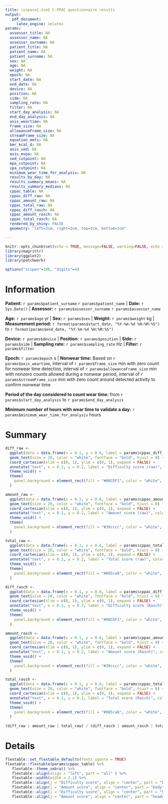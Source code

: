 ```yaml
---
title: \vspace{-2cm} C-PPAC questionnaire results
output: 
   pdf_document:
     latex_engine: xelatex
params:
  assessor_title: NA
  assessor_name: NA
  assessor_surname: NA
  patient_title: NA
  patient_name: NA
  patient_surname: NA
  sex: NA
  age: NA
  weight: NA
  epoch: NA
  start_date: NA
  end_date: NA
  device: NA
  position: NA
  side: NA
  sampling_rate: NA
  filter: NA
  start_day_analysis: NA
  end_day_analysis: NA
  axis_weartime: NA
  frame_size: NA
  allowanceFrame_size: NA
  streamFrame_size: NA
  equation_mets: NA
  bmr_kcal_d: NA
  axis_sed: NA
  axis_mvpa: NA
  sed_cutpoint: NA
  mpa_cutpoint: NA
  vpa_cutpoint: NA
  minimum_wear_time_for_analysis: NA
  results_by_day: NA
  results_summary_means: NA
  results_summary_medians: NA
  cppac_table: NA
  cppac_diff_raw: NA
  cppac_amount_raw: NA
  cppac_total_raw: NA
  cppac_diff_rasch: NA
  cppac_amount_rasch: NA
  cppac_total_rasch: NA 
  rendered_by_shiny: FALSE
  geometry: "left=2cm, right=2cm, top=1cm, bottom=1cm"

---
```


```r
knitr::opts_chunk$set(echo = TRUE, message=FALSE, warning=FALSE, echo = FALSE)
library(magrittr)
library(ggplot2)
library(patchwork)

options("scipen"=100, "digits"=4)
```

# Information

**Patient:** `r params$patient_surname` `r params$patient_name`  | **Date:**  `r Sys.Date()` | **Assessor:**  `r params$assessor_surname` `r params$assessor_name`

**Age:** `r params$age` yr | **Sex:**  `r params$sex` | **Weight:** `r params$weight` kg | **Measurement period:** `r format(params$start_date, "%Y-%m-%d %H:%M:%S")` to `r format(params$end_date, "%Y-%m-%d %H:%M:%S")`

**Device:** `r params$device` | **Position:** `r params$position` | **Side:** `r params$side` | **Sampling rate:** `r params$sampling_rate` Hz | **Filter:** `r params$filter`

**Epoch:** `r params$epoch` s | **Nonwear time:** Based on `r params$axis_weartime`, interval of `r params$frame_size` min with zero count for nonwear time detection, interval of `r params$allowanceFrame_size` min with nonzero counts allowed during a nonwear period, interval of `r params$streamFrame_size` min with zero count around detected activity to confirm nonwear time

**Period of the day considered to count wear time:** from `r params$start_day_analysis` to `r params$end_day_analysis`

**Minimum number of hours with wear time to validate a day:** `r params$minimum_wear_time_for_analysis` hours


# Summary
```r

diff_raw <-
  ggplot(data = data.frame(x = 0.1, y = 0.6, label = params$cppac_diff_raw), aes(x, y, label = paste0(label, "/40"))) +
  geom_text(size = 20, color = "white", fontface = "bold", hjust = 0) +
  coord_cartesian(xlim = c(0, 1), ylim = c(0, 1), expand = FALSE) +
  annotate("text", x = 0.1, y = 0.2, label = "Difficulty score (raw)", color = "white", fontface = "bold", hjust = 0, size = 6) +
  theme_void() +
  theme(
    panel.background = element_rect(fill = "#00CEF1", color = "white", size = 10)
  )

amount_raw <-
  ggplot(data = data.frame(x = 0.1, y = 0.6, label = params$cppac_amount_raw), aes(x, y, label = paste0(label, "/15"))) +
  geom_text(size = 20, color = "white", fontface = "bold", hjust = 0) +
  coord_cartesian(xlim = c(0, 1), ylim = c(0, 1), expand = FALSE) +
  annotate("text", x = 0.1, y = 0.2, label = "Amount score (raw)", color = "white", fontface = "bold", hjust = 0, size = 6) +
  theme_void() +
  theme(
    panel.background = element_rect(fill = "#39cccc", color = "white", size = 10)
  )

total_raw <-
  ggplot(data = data.frame(x = 0.1, y = 0.6, label = params$cppac_total_raw), aes(x, y, label = paste0(label, "/55"))) +
  geom_text(size = 20, color = "white", fontface = "bold", hjust = 0) +
  coord_cartesian(xlim = c(0, 1), ylim = c(0, 1), expand = FALSE) +
  annotate("text", x = 0.1, y = 0.2, label = "Total score (raw)", color = "white", fontface = "bold", hjust = 0, size = 6) +
  theme_void() +
  theme(
    panel.background = element_rect(fill = "#605ca8", color = "white", size = 10)
  )

diff_rasch <-
  ggplot(data = data.frame(x = 0.1, y = 0.6, label = params$cppac_diff_rasch), aes(x, y, label = paste0(label, "/100"))) +
  geom_text(size = 20, color = "white", fontface = "bold", hjust = 0) +
  coord_cartesian(xlim = c(0, 1), ylim = c(0, 1), expand = FALSE) +
  annotate("text", x = 0.1, y = 0.2, label = "Difficulty score (Rasch)", color = "white", fontface = "bold", hjust = 0, size = 6) +
  theme_void() +
  theme(
    panel.background = element_rect(fill = "#00CEF1", color = "white", size = 10)
  )

amount_rasch <-
  ggplot(data = data.frame(x = 0.1, y = 0.6, label = params$cppac_amount_rasch), aes(x, y, label = paste0(label, "/100"))) +
  geom_text(size = 20, color = "white", fontface = "bold", hjust = 0) +
  coord_cartesian(xlim = c(0, 1), ylim = c(0, 1), expand = FALSE) +
  annotate("text", x = 0.1, y = 0.2, label = "Amount score (Rasch)", color = "white", fontface = "bold", hjust = 0, size = 6) +
  theme_void() +
  theme(
    panel.background = element_rect(fill = "#39cccc", color = "white", size = 10)
  )

total_rasch <-
  ggplot(data = data.frame(x = 0.1, y = 0.6, label = params$cppac_total_rasch), aes(x, y, label = paste0(label, "/100"))) +
  geom_text(size = 20, color = "white", fontface = "bold", hjust = 0) +
  coord_cartesian(xlim = c(0, 1), ylim = c(0, 1), expand = FALSE) +
  annotate("text", x = 0.1, y = 0.2, label = "Total score (Rasch)", color = "white", fontface = "bold", hjust = 0, size = 6) +
  theme_void() +
  theme(
    panel.background = element_rect(fill = "#605ca8", color = "white", size = 10)
  )
  
(diff_raw | amount_raw | total_raw) / (diff_rasch | amount_rasch | total_rasch)


```

\pagebreak 

# Details
```r
flextable::set_flextable_defaults(fonts_ignore = TRUE)
flextable::flextable(params$cppac_table) %>%
   flextable::theme_zebra() %>%
   flextable::align(align = "left", part = "all" ) %>%
   flextable::width(width = 2.1) %>%
   flextable::align(j = "Difficulty score", align = "center", part = "body") %>%
   flextable::align(j = "Amount score", align = "center", part = "body") %>%
   flextable::align(j = "Difficulty score", align = "center", part = "header") %>%
   flextable::align(j = "Amount score", align = "center", part = "header")
```




